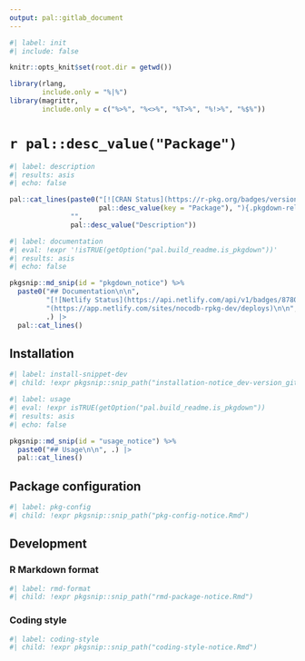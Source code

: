 ```yaml
---
output: pal::gitlab_document
---
```


```r
#| label: init
#| include: false

knitr::opts_knit$set(root.dir = getwd())

library(rlang,
        include.only = "%|%")
library(magrittr,
        include.only = c("%>%", "%<>%", "%T>%", "%!>%", "%$%"))
```

# `r pal::desc_value("Package")`

```r
#| label: description
#| results: asis
#| echo: false

pal::cat_lines(paste0("[![CRAN Status](https://r-pkg.org/badges/version/", pal::desc_value(key = "Package"), ")](https://cran.r-project.org/package=",
                      pal::desc_value(key = "Package"), "){.pkgdown-release}"),
               "",
               pal::desc_value("Description"))
```

```r
#| label: documentation
#| eval: !expr '!isTRUE(getOption("pal.build_readme.is_pkgdown"))'
#| results: asis
#| echo: false

pkgsnip::md_snip(id = "pkgdown_notice") %>%
  paste0("## Documentation\n\n",
         "[![Netlify Status](https://api.netlify.com/api/v1/badges/8780ea6d-ea71-4ddc-a8fe-be53e095a727/deploy-status)]",
         "(https://app.netlify.com/sites/nocodb-rpkg-dev/deploys)\n\n",
         .) |>
  pal::cat_lines()
```

## Installation

```r
#| label: install-snippet-dev
#| child: !expr pkgsnip::snip_path("installation-notice_dev-version_gitlab.Rmd")
```

```r
#| label: usage
#| eval: !expr isTRUE(getOption("pal.build_readme.is_pkgdown"))
#| results: asis
#| echo: false

pkgsnip::md_snip(id = "usage_notice") %>%
  paste0("## Usage\n\n", .) |>
  pal::cat_lines()
```

## Package configuration

```r
#| label: pkg-config
#| child: !expr pkgsnip::snip_path("pkg-config-notice.Rmd")
```

## Development

### R Markdown format

```r
#| label: rmd-format
#| child: !expr pkgsnip::snip_path("rmd-package-notice.Rmd")
```

### Coding style

```r
#| label: coding-style
#| child: !expr pkgsnip::snip_path("coding-style-notice.Rmd")
```
